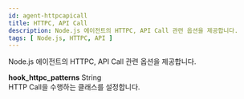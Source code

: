 ```yaml
---
id: agent-httpcapicall
title: HTTPC, API Call
description: Node.js 에이전트의 HTTPC, API Call 관련 옵션을 제공합니다.
tags: [ Node.js, HTTPC, API ]
---
```


Node.js 에이전트의 HTTPC, API Call 관련 옵션을 제공합니다.

**hook_httpc_patterns** <span class='type'>String</span><br/>
HTTP Call을 수행하는 클래스를 설정합니다.